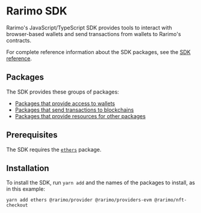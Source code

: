 ---
---

# Rarimo SDK

Rarimo's JavaScript/TypeScript SDK provides tools to interact with browser-based wallets and send transactions from wallets to Rarimo's contracts.

For complete reference information about the SDK packages, see the [SDK reference](https://rarimo.github.io/js-sdk/index.html).

## Packages

The SDK provides these groups of packages:

- [Packages that provide access to wallets](./sdk/packages-provider)
- [Packages that send transactions to blockchains](./sdk/packages-bridge)
- [Packages that provide resources for other packages](./sdk/packages-base)

## Prerequisites

The SDK requires the [`ethers`](https://www.npmjs.com/package/ethers) package.

## Installation

To install the SDK, run `yarn add` and the names of the packages to install, as in this example:

```shell
yarn add ethers @rarimo/provider @rarimo/providers-evm @rarimo/nft-checkout
```
